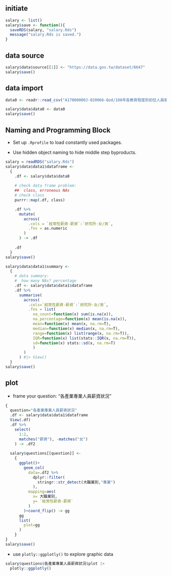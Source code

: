 
## initiate

```r
salary <- list()
salary$save <- function(){
  saveRDS(salary, "salary.Rds")
  message("salary.Rds is saved.")
}
```

## data source

```r
salary$data$source[[1]] <- "https://data.gov.tw/dataset/6647"
salary$save()
```

## data import

```r
data0 <- readr::read_csv("A17000000J-020066-Qod/108年各教育程度別初任人員每人每月經常性薪資─按大職類分.csv")
```

```r
salary$data$data0 <- data0
salary$save()
```


## Naming and Programming Block

  * Set up `.Rprofile` to load constantly used packages. 
  
  * Use hidden object naming to hide middle step byproducts.

```r
salary = readRDS("salary.Rds")
salary$data$data1$dataframe <- 
  {
    .df <- salary$data$data0
    
    # check data frame problem:
    ##  class, erroneous NAs
    # check class
    purrr::map(.df, class)

    .df %>%
      mutate(
        across(
          .cols = `經常性薪資-薪資`:`研究所-女/男`, 
          .fns = as.numeric
        )
      ) -> .df
    
    .df
  }
salary$save()
```

```r
salary$data$data1$summary <- 
  {
    # data summary:
    #  how many NAs? percentage
    .df <- salary$data$data1$dataframe
    .df %>%
      summarise(
        across(
          .cols=`經常性薪資-薪資`:`研究所-女/男`,
          .fns = list(
            na_count=function(x) sum(is.na(x)),
            na_percentage=function(x) mean(is.na(x)),
            mean=function(x) mean(x, na.rm=T),
            median=function(x) median(x, na.rm=T),
            range=function(x) list(range(x, na.rm=T)),
            IQR=function(x) list(stats::IQR(x, na.rm=T)),
            sd=function(x) stats::sd(x, na.rm=T)
            )
        )
      ) #|> View()
  }
salary$save()
```

## plot

  * frame your question: "各產業專業人員薪資狀況"

```r
{
  question="各產業專業人員薪資狀況"
  .df <- salary$data$data1$dataframe
  View(.df)
  .df %>%
    select(
      1:2,
      matches("薪資"), -matches("女")
    ) -> .df2
  
  salary$questions[[question]] <- 
    {
      ggplot()+
        geom_col(
          data=.df2 %>%
            dplyr::filter(
              stringr::str_detect(大職業別,"專業")
            ),
          mapping=aes(
            x= 大職業別,
            y= `經常性薪資-薪資`
          )
        )+coord_flip() -> gg
      gg
      list(
        plot=gg
      )
    }
}
salary$save()
```

  * use `plotly::ggplotly()` to explore graphic data
  
```r
salary$questions$各產業專業人員薪資狀況$plot |>
  plotly::ggplotly()
```

